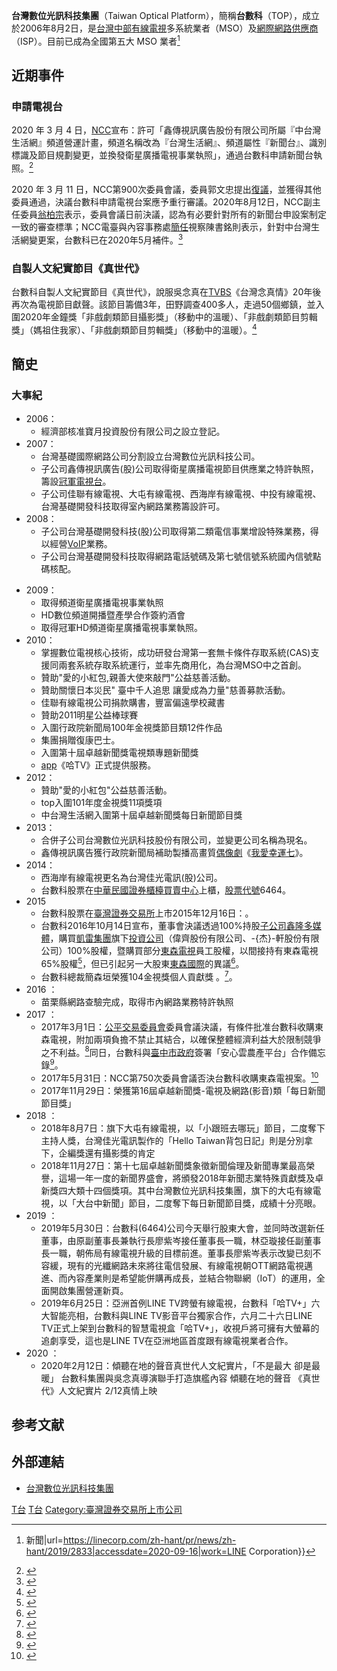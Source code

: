 {{Infobox Company
| company_name = 台灣數位光訊科技股份有限公司
| company_name_en = Taiwan Optical Platform Co., Ltd.
| company_logo = 
| company_type = [[上市公司|上市公司]]
| traded_as = {{twse|6464}}<br>（2015年12月16日上市）
| abbreviated_name = 台數科、TOP
| local_code_name = TW
| local_code = 28371951
| foundation = 2006年8月2日
| location = {{flagicon|TWN}} [[台中市|台中市]][[西屯區|西屯區]][[文心路|文心路]]二段201號6樓之6</ins>
| zip_code = 435
| area_served = 
| industry = 電信事業、有線電視產業
| products = 固網通信、數據通信、有線電視
| services = 
| capital = [[新台幣|新台幣]]：12.5 億元<small>(2020年)<small>
| revenue = 
| operating_income = 
| profit = 
| market_value = 
| num_employees = 
| P/E ratio = 
| earnings per share = 
| Net asset value = 
| accounting_period = 
| major_shareholder = 
| divisions = 
| subsid = 
| sister = 
| homepage = http://www.topmso.com.tw/
| footnotes = 
| width = 
| key_people = [[董事長|董事長]]兼[[總經理|總經理]]：廖紫岑
}}
'''台灣數位光訊科技集團'''（Taiwan Optical Platform），簡稱'''台數科'''（TOP），成立於2006年8月2日，是[[台灣中部|台灣中部]][[有線電視|有線電視]]多系統業者（MSO）及[[ISP|網際網路供應商]]（ISP）。目前已成為全國第五大 MSO 業者<ref>{{Cite web|title=台數科收購大揚、新永安本周交割 成為台灣第5大MSO集團|https://www.ncc.gov.tw/chinese/news_detail.aspx?site_content_sn=2989&cate=0&keyword=&is_history=0&pages=0&sn_f=46524 {{Wayback|url=https://www.ncc.gov.tw/chinese/news_detail.aspx?site_content_sn=2989&cate=0&keyword=&is_history=0&pages=0&sn_f=46524 |date=20210905070001 }}</ref>，並朝全方位的 4C 整合者持續成長中，台數科集團主要產品為有線電視、寬頻上網、頻道出租、電路出租、衛星電視台。目前台數科集團董事長為廖紫岑、副董事長為林亞璇。

==旗下有線電視系統台==
* 大屯有線電視（台中市大里區）
* 台灣佳光電訊（原西海岸有線電視，台中市沙鹿區）
* 中投有線電視（南投縣）
* 佳聯有線電視（雲林縣斗六區）
* 新永安有線電視（台南市）
* 大揚有線電視（嘉義縣）

== 政商關係 ==
台數科[[董事長|董事長]][[廖紫岑|廖紫岑]]出身[[政治世家|政治世家]]<ref>{{Cite web |url=https://tw.appledaily.com/property/20201118/BMX7BX5MY5CJZATJYJT3425WYE/ |title=存档副本 |access-date=2020-11-25 |archive-date=2020-11-18 |archive-url=https://web.archive.org/web/20201118014808/https://tw.appledaily.com/property/20201118/BMX7BX5MY5CJZATJYJT3425WYE/ |dead-url=no }}</ref>。父親[[廖泉裕|廖泉裕]]曾任[[中國國民黨|中國國民黨]]籍[[台灣省議員|台灣省議員]]及[[雲林縣縣長|雲林縣縣長]]，母親[[許恒慈|許恒慈]]曾任[[國民大會代表|國民大會代表]]<ref>https://votetw.com/wiki/%E8%A8%B1%E6%81%92%E6%85%88</ref>，胞姊廖苑君為中國國民黨第20屆中央委員<ref>{{Cite web |url=http://www1.kmt.org.tw/page.aspx?mid=23 |title=存档副本 |access-date=2020-11-25 |archive-date=2020-09-25 |archive-url=https://web.archive.org/web/20200925174552/http://www1.kmt.org.tw/page.aspx?mid=23 |dead-url=no }}</ref>，姨媽[[許榮淑|許榮淑]]為[[民主進步黨|民主進步黨]]創黨黨員及[[人民最大黨|人民最大黨]]創黨主席。

== 發展過程 ==

=== 歷史沿革 ===
2015年股票上市，2018年整合有線、網路電視應用，建置IoT平台，深耕地方產製地方新聞並產製多元節目，台數科經營有線電視事業、電信事業、媒體事業三大區塊。

=== 近期發展 ===
台數科近期聚焦在「數位應用」，針對不同族群進行跨界合作與應用。2019年6月開始與LINE TV 合作，讓用戶可在台數科電視盒「哈TV+」上觀賞LINE節目，為LINE TV 首次與亞洲有線電視業者合作。並投資瑪帛科技，使電視可進行視訊通話，讓外地子女可以關懷家中長輩。<ref>{{Cite web|title=「跨螢新視界」LINE TV 超適地發展 攜手台數科智能電視盒「哈TV＋」創數位匯流新局 {{!}} LINE Corporation {{!}} 新聞|url=https://linecorp.com/zh-hant/pr/news/zh-hant/2019/2833|accessdate=2020-09-16|work=LINE Corporation}}</ref>

== 近期事件 ==

=== 申請電視台 ===
2020 年 3 月 4 日，[[NCC|NCC]]宣布：許可「鑫傳視訊廣告股份有限公司所屬『中台灣生活網』頻道營運計畫，頻道名稱改為『台灣生活網』、頻道屬性『新聞台』、識別標識及節目規劃變更，並換發衛星廣播電視事業執照」，通過台數科申請新聞台執照。<ref>{{Cite web|title=大逆轉》台數科申請新聞台 為什麼NCC上周過關、本周卡關？|url=https://www.cmmedia.com.tw/home/articles/20310|accessdate=2020-09-16|work=[[信傳媒|信傳媒]]|archive-date=2020-09-25|archive-url=https://web.archive.org/web/20200925145400/https://www.cmmedia.com.tw/home/articles/20310|dead-url=no}}</ref>

2020 年 3 月 11 日，NCC第900次委員會議，委員郭文忠提出[[復議|復議]]，並獲得其他委員通過，決議台數科申請電視台案應予重行審議。2020年8月12日，NCC副主任委員[[翁柏宗|翁柏宗]]表示，委員會議日前決議，認為有必要針對所有的新聞台申設案制定一致的審查標準；NCC電臺與內容事務處[[簡任|簡任]]視察陳書銘則表示，針對中台灣生活網變更案，台數科已在2020年5月補件。<ref>{{Cite web|title=台數科申設新聞頻道突翻盤 NCC：審查標準將與鏡傳媒、東森申請案一致-|url=https://www.storm.mg/article/2936689|accessdate=2020-09-16|date=2020-08-12|work=[[風傳媒|風傳媒]]|language=zh-TW|archive-date=2021-02-07|archive-url=https://web.archive.org/web/20210207113156/https://www.storm.mg/article/2936689|dead-url=no}}</ref>

=== 自製人文紀實節目《真世代》 ===
台數科自製人文紀實節目《真世代》，說服吳念真在[[TVBS|TVBS]]《台灣念真情》20年後再次為電視節目獻聲。該節目籌備3年，田野調查400多人，走過50個鄉鎮，並入圍2020年金鐘獎「非戲劇類節目攝影獎」（移動中的溫暖）、「非戲劇類節目剪輯獎」（媽祖住我家）、「非戲劇類節目剪輯獎」（移動中的溫暖）。<ref>{{Cite web|title=真世代|url=https://www.facebook.com/realstyle2020/|accessdate=2020-09-16|work=www.facebook.com|language=zh-Hans}}</ref>

==簡史==
===大事紀===
*2006：
**經濟部核准寶月投資股份有限公司之設立登記。
*2007：
**台灣基礎國際網路公司分割設立台灣數位光訊科技公司。
**子公司鑫傳視訊廣告(股)公司取得衛星廣播電視節目供應業之特許執照，籌設[[冠軍電視台|冠軍電視台]]。
**子公司佳聯有線電視、大屯有線電視、西海岸有線電視、中投有線電視、台灣基礎開發科技取得室內網路業務籌設許可。
*2008：
**子公司台灣基礎開發科技(股)公司取得第二類電信事業增設特殊業務，得以經營[[VoIP|VoIP]]業務。
**子公司台灣基礎開發科技取得網路電話號碼及第七號信號系統國內信號點碼核配。

*2009：
**取得頻道衛星廣播電視事業執照
**HD數位頻道開播暨產學合作簽約酒會
**取得冠軍HD頻道衛星廣播電視事業執照。
*2010：
**掌握數位電視核心技術，成功研發台灣第一套無卡條件存取系統(CAS)支援同兩套系統存取系統運行，並率先商用化，為台灣MSO中之首創。
**贊助"愛的小紅包,親善大使來敲門"公益慈善活動。
**贊助關懷日本災民" 臺中千人追思 讓愛成為力量"慈善募款活動。
**佳聯有線電視公司捐款購書，豐富偏遠學校藏書
**贊助2011明星公益棒球賽
**入圍行政院新聞局100年金視獎節目類12件作品
**集團捐贈復康巴士。
**入圍第十屆卓越新聞獎電視類專題新聞獎
**[[app|app]]《哈TV》正式提供服務。
*2012：
**贊助"愛的小紅包"公益慈善活動。
**top入圍101年度金視獎11項獎項
**中台灣生活網入圍第十屆卓越新聞獎每日新聞節目獎
*2013：
**合併子公司台灣數位光訊科技股份有限公司，並變更公司名稱為現名。
**鑫傳視訊廣告獲行政院新聞局補助製播高畫質[[偶像劇|偶像劇]]《[[我愛幸運七|我愛幸運七]]》。
*2014：
**西海岸有線電視更名為台灣佳光電訊(股)公司。
**台數科股票在[[中華民國證券櫃檯買賣中心|中華民國證券櫃檯買賣中心]]上櫃，[[股票代號|股票代號]]6464。
*2015
**台數科股票在[[臺灣證券交易所|臺灣證券交易所]]上市2015年12月16日：。
**台數科2016年10月14日宣布，董事會決議透過100%持股[[子公司|子公司]][[鑫隆多媒體|鑫隆多媒體]]，購買[[凱雷集團|凱雷集團]]旗下[[投資公司|投資公司]]（偉齊股份有限公司、-{杰}-軒股份有限公司）100%股權，暨購買部分[[東森電視|東森電視]]員工股權，以間接持有東森電視65%股權<ref>{{cite news|author=財經中心|url=http://www.nownews.com/n/2016/10/14/2271629|title=台數科111.24億 買東森電視65%股權|publisher=[[今日新聞網|今日新聞網]]|date=2016-10-14|accessdate=2016-10-14|archive-date=2016-10-18|archive-url=https://web.archive.org/web/20161018192442/http://www.nownews.com/n/2016/10/14/2271629|dead-url=no}}</ref>，但已引起另一大股東[[東森國際|東森國際]]的異議<ref>{{cite news|author=黃淑惠|url=http://udn.com/news/story/6/2024226|title=台數科買東森電視 東森國際：我才有優先購買權|publisher=[[經濟日報_(台灣)|經濟日報]]|date=2016-10-14|accessdate=2016-10-14|archive-date=2016-10-17|archive-url=https://web.archive.org/web/20161017020526/http://udn.com/news/story/6/2024226|dead-url=no}}</ref>。
**台數科總裁簡森垣榮獲104金視獎個人貢獻獎 。<ref>{{cite news|title=104金視獎個人貢獻獎|url=https://www.youtube.com/watch?v=B47Z28CGXi8|publisher=[[鑫傳視訊|鑫傳視訊]]|date=2015-08-17|accessdate=2018-09-04}}</ref>。
*2016 ：
**苗栗縣網路查驗完成，取得市內網路業務特許執照
* 2017 ：
**2017年3月1日：[[公平交易委員會_(中華民國)|公平交易委員會]]委員會議決議，有條件批准台數科收購東森電視，附加兩項負擔不禁止其結合，以確保整體經濟利益大於限制競爭之不利益。<ref>{{cite news|title=台數科買東森電視 公平會有條件准了|url=http://www.cna.com.tw/news/firstnews/201703010306-1.aspx|publisher=中央通訊社|date=2017-03-01|author=蔡怡杼|accessdate=2017-03-01|archive-date=2018-07-05|archive-url=https://web.archive.org/web/20180705005904/http://www.cna.com.tw/news/firstnews/201703010306-1.aspx|dead-url=no}}</ref>同日，台數科與[[臺中市政府|臺中市政府]]簽署「安心雲農產平台」合作備忘錄<ref>{{cite news|author=劉朱松|url=http://www.chinatimes.com/realtimenews/20170301005742-260410|title=台數科與台中市政府簽署「安心雲農產平台」合作備忘錄|publisher=[[工商時報|工商時報]]即時新聞|date=2017-03-01|accessdate=2017-03-04|archive-date=2018-09-04|archive-url=https://web.archive.org/web/20180904120934/http://www.chinatimes.com/realtimenews/20170301005742-260410|dead-url=no}}</ref>。
**2017年5月31日：NCC第750次委員會議否決台數科收購東森電視案。<ref>{{cite news|title=台數科併購東森電視 NCC不予同意|url=https://udn.com/news/story/7241/2494895|publisher=聯合新聞網|date=2017-05-31|author=彭慧明|accessdate=2017-05-31|archive-date=2017-05-31|archive-url=https://web.archive.org/web/20170531075443/https://udn.com/news/story/7241/2494895|dead-url=no}}</ref>
**2017年11月29日：榮獲第16屆卓越新聞獎-電視及網路(影音)類「每日新聞節目獎」
* 2018 ：
**2018年8月7日：旗下大屯有線電視，以「小跟班去哪玩」節目，二度奪下主持人獎，台灣佳光電訊製作的「Hello Taiwan背包日記」則是分別拿下，企編獎還有攝影獎的肯定
**2018年11月27日：第十七屆卓越新聞獎象徵新聞倫理及新聞專業最高榮譽，這場一年一度的新聞界盛會，將頒發2018年新聞志業特殊貢獻獎及卓新獎四大類十四個獎項。其中台灣數位光訊科技集團，旗下的大屯有線電視，以「大台中新聞」節目，二度奪下每日新聞節目獎，成績十分亮眼。
* 2019 ：
**2019年5月30日：台數科(6464)公司今天舉行股東大會，並同時改選新任董事，由原副董事長兼執行長廖紫岑接任董事長一職，林亞璇接任副董事長一職，朝佈局有線電視升級的目標前進。董事長廖紫岑表示改變已刻不容緩，現有的光纖網路未來將往電信發展、有線電視朝OTT網路電視邁進、而內容產業則是希望能併購再成長，並結合物聯網（IoT）的運用，全面開啟集團營運新頁。
**2019年6月25日：亞洲首例LINE TV跨螢有線電視，台數科「哈TV+」六大智能亮相，台數科與LINE TV影音平台獨家合作，六月二十六日LINE TV正式上架到台數科的智慧電視盒「哈TV+」，收視戶將可擁有大螢幕的追劇享受，這也是LINE TV在亞洲地區首度跟有線電視業者合作。
* 2020 ：
**2020年2月12日：傾聽在地的聲音真世代人文紀實片，「不是最大 卻是最暖」 台數科集團與吳念真導演聯手打造旗艦內容 傾聽在地的聲音 《真世代》人文紀實片 2/12真情上映

==参考文献==
{{reflist}}

==外部連結==
*[http://www.topmso.com.tw/ 台灣數位光訊科技集團] {{Wayback|url=http://www.topmso.com.tw/ |date=20161220192743 }}

[[Category:台灣有線電視系統業者|T台]]
[[Category:總部位於台中市的工商業機構|T台]]
[[Category:臺灣證券交易所上市公司|Category:臺灣證券交易所上市公司]]